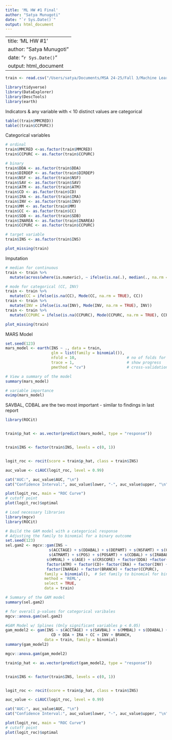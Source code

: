 ```yaml
---
title: 'ML HW #1 Final'
author: "Satya Munugoti"
date: "`r Sys.Date()`"
output: html_document
---
```


---
title: 'ML HW #1'
author: "Satya Munugoti"
date: "`r Sys.Date()`"
output: html_document
---

```r
train <- read.csv("/Users/satya/Documents/MSA 24-25/Fall 3/Machine Learning/Homework1_ML/insurance_t.csv")
```
```r
library(tidyverse)
library(DataExplorer)
library(DescTools)
library(earth)
```

Indicators & any variable with < 10 distinct values are categorical
```r
table((train$MMCRED))
table((train$CCPURC))
```

Categorical variables
```r
# ordinal
train$MMCRED <-as.factor(train$MMCRED)
train$CCPURC <- as.factor(train$CCPURC)

# binary
train$DDA <- as.factor(train$DDA)
train$DIRDEP <- as.factor(train$DIRDEP)
train$NSF <- as.factor(train$NSF)
train$SAV <- as.factor(train$SAV)
train$ATM <- as.factor(train$ATM)
train$CD <- as.factor(train$CD)
train$IRA <- as.factor(train$IRA)
train$INV <- as.factor(train$INV)
train$MM <- as.factor(train$MM)
train$CC <- as.factor(train$CC)
train$SDB <- as.factor(train$SDB)
train$INAREA <- as.factor(train$INAREA)
train$CCPURC <- as.factor(train$CCPURC)

# target variable
train$INS <- as.factor(train$INS)
```

```r
plot_missing(train)
```
Imputation
```r
# median for continuous
train <- train %>%
  mutate(across(where(is.numeric), ~ ifelse(is.na(.), median(., na.rm = TRUE), .)))

# mode for categorical (CC, INV)
train <- train %>%
  mutate(CC = ifelse(is.na(CC), Mode(CC, na.rm = TRUE), CC))
train <- train %>%
  mutate(INV = ifelse(is.na(INV), Mode(INV, na.rm = TRUE), INV))
train <- train %>%
  mutate(CCPURC = ifelse(is.na(CCPURC), Mode(CCPURC, na.rm = TRUE), CCPURC))

```
```r
plot_missing(train)
```
                 
MARS Model
```r
set.seed(123)
mars_model <- earth(INS ~ ., data = train, 
                    glm = list(family = binomial()), 
                    nfold = 10,                      # no of folds for cross-validation
                    trace = 1,                       # show progress
                    pmethod = "cv")                  # cross-validation method for model selection

# View a summary of the model
summary(mars_model)
```
```r
# variable importance
evimp(mars_model)
```
SAVBAL, CDBAL are the two most important - similar to findings in last report
```r
library(ROCit)


train$p_hat <- as.vector(predict(mars_model, type = "response"))


train$INS <- factor(train$INS, levels = c(0, 1))


logit_roc <- rocit(score = train$p_hat, class = train$INS)

auc_value <- ciAUC(logit_roc, level = 0.99)

cat("AUC:", auc_value$AUC, "\n")
cat("Confidence Interval:", auc_value$lower, "-", auc_value$upper, "\n")

plot(logit_roc, main = "ROC Curve")
# cutoff point
plot(logit_roc)$optimal
```



  
```r
# Load necessary libraries
library(mgcv)
library(ROCit)

# Build the GAM model with a categorical response
# Adjusting the family to binomial for a binary outcome
set.seed(123)
sel.gam2 <- mgcv::gam(INS ~ 
                   s(ACCTAGE) + s(DDABAL) + s(DEPAMT) + s(NSFAMT) + s(CHECKS) + s(PHONE) + s(TELLER) + s(SAVBAL) +
                   s(ATMAMT) + s(POS) + s(POSAMT) + s(CDBAL) + s(IRABAL) + s(INVBAL) + s(MMBAL) + s(CCBAL) + s(INCOME) + s(LORES) + 
                  s(HMVAL) + s(AGE) + s(CRSCORE) + factor(DDA) +factor(DEP) +factor(DIRDEP) + factor(NSF) + factor(SAV) + 
                  factor(ATM) + factor(CD)+ factor(IRA) + factor(INV) + factor(MM) + factor(MMCRED) + factor(CC) + factor(SDB) +
                  factor(INAREA) + factor(BRANCH) + factor(CCPURC), 
                 family = binomial(),  # Set family to binomial for binary response
                 method = 'REML', 
                 select = TRUE, 
                 data = train)

# Summary of the GAM model
summary(sel.gam2)
```
```r
# for overall p-values for categorical varibales
mgcv::anova.gam(sel.gam2)
```

```r
#GAM Model w/ Splines (Only significant variables p < 0.05)
gam_model2 <- gam(INS ~ s(ACCTAGE) + s(SAVBAL) + s(MMBAL) + s(DDABAL) + s(CHECKS) + s(ATMAMT) + s(TELLER) + 
                    CD + DDA + IRA + CC + INV + BRANCH,
                 data = train, family = binomial)
summary(gam_model2)
```
```r
mgcv::anova.gam(gam_model2)
```

```r
train$p_hat <- as.vector(predict(gam_model2, type = "response"))


train$INS <- factor(train$INS, levels = c(0, 1))


logit_roc <- rocit(score = train$p_hat, class = train$INS)

auc_value <- ciAUC(logit_roc, level = 0.99)

cat("AUC:", auc_value$AUC, "\n")
cat("Confidence Interval:", auc_value$lower, "-", auc_value$upper, "\n")

plot(logit_roc, main = "ROC Curve")
# cutoff point
plot(logit_roc)$optimal
```




